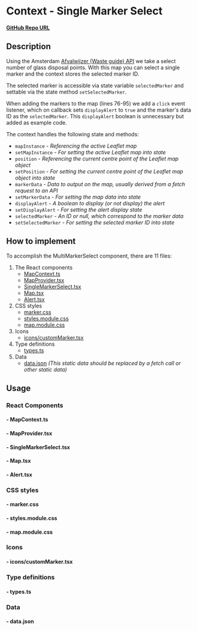 
<Meta of={SingleMarkerStories} />

# Context - Single Marker Select

**[GitHub Repo URL](https://github.com/Amsterdam/ee-react-map-demos/tree/main/src/pages/MapContextExample/SingleMarkerSelect)**

## Description

Using the Amsterdam [Afvalwijzer (Waste guide) API](https://api.data.amsterdam.nl/v1/afvalwijzer) we take a select number of glass disposal points. With this map you can select a single marker and the context stores the selected marker ID.

The selected marker is accessible via state variable `selectedMarker` and settable via the state method `setSelectedMarker`.

When adding the markers to the map (lines 76-95) we add a `click` event listener, which on callback sets `displayAlert` to `true` and the marker's data ID as the `selectedMarker`. This `displayAlert` boolean is unnecessary but added as example code.

The context handles the following state and methods:

* `mapInstance` - *Referencing the active Leaflet map*
* `setMapInstance` - *For setting the active Leaflet map into state*
* `position` - *Referencing the current centre point of the Leaflet map object*
* `setPosition` - *For setting the current centre point of the Leaflet map object into state*
* `markerData` - *Data to output on the map, usually derived from a fetch request to an API*
* `setMarkerData` - *For setting the map data into state*
* `displayAlert` - *A boolean to display (or not display) the alert*
* `setDisplayAlert` - *For setting the alert display state*
* `selectedMarker` - *An ID or null, which correspond to the marker data*
* `setSelectedMarker` - *For setting the selected marker ID into state*

## How to implement

To accomplish the MultiMarkerSelect component, there are 11 files:

1. The React components
    * [MapContext.ts](#--mapcontextts)
    * [MapProvider.tsx](#--mapprovidertsx)
    * [SingleMarkerSelect.tsx](#--singlemarkerselecttsx)
    * [Map.tsx](#--maptsx)
    * [Alert.tsx](#--alerttsx)
2. CSS styles
    * [marker.css](#--markercss)
    * [styles.module.css](#--stylesmodulecss)
    * [map.module.css](#--mapmodulecss)
3. Icons
    * [icons/customMarker.tsx](#--iconscustommarkertsx)
4. Type definitions
    * [types.ts](#--typests)
5. Data
    * [data.json](#--datajson) *(This static data should be replaced by a fetch call or other static data)*

## Usage

### React Components

#### - MapContext.ts

<Source code={MapContext} />

#### - MapProvider.tsx

<Source code={MapProvider} />

#### - SingleMarkerSelect.tsx

<Source code={SingleMarkerSelect} />

#### - Map.tsx

<Source code={Map} />

#### - Alert.tsx

<Source code={Alert} />

### CSS styles

#### - marker.css

<Source code={stylesMarker} />

#### - styles.module.css

<Source code={styles} />

#### - map.module.css

<Source code={mapStyles} />

### Icons

#### - icons/customMarker.tsx

<Source code={customMarker} />

### Type definitions

#### - types.ts

<Source code={types} />

### Data

#### - data.json

<Source code={data} />
